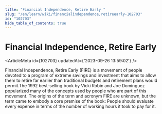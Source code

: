 ```yaml
---
title: "Financial Independence, Retire Early "
slug: "/en/learn/wiki/financialindependence,retireearly-102703"
id: "102703"
hide_table_of_contents: true
---
```



# Financial Independence, Retire Early 

<ArticleMeta id={102703} updatedAt={'2023-09-26 13:59:02'} />
<div className='border-solid border-b border-t-0 my-4 border-[var(--ifm-color-gray-300)]' />

Financial Independence, Retire Early (FIRE) is a movement of people devoted to a program of extreme savings and investment that aims to allow them to retire far earlier than traditional budgets and retirement plans would permit.The 1992 best-selling book  by Vicki Robin and Joe Dominguez popularized many of the concepts used by people who are part of this movement. The origins of the term and acronym FIRE are unknown, but the term came to embody a core premise of the book: People should evaluate every expense in terms of the number of working hours it took to pay for it.
